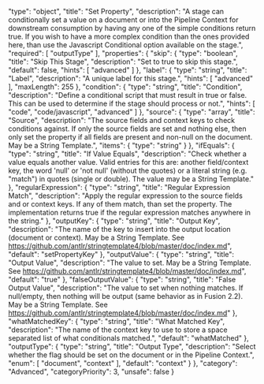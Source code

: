   "type": "object",
  "title": "Set Property",
  "description": "A stage can conditionally set a value on a document or into the Pipeline Context for downstream consumption by having any one of the simple conditions return true. If you wish to have a more complex condition than the ones provided here, than use the Javascript Conditional option available on the stage.",
  "required": [
    "outputType"
  ],
  "properties": {
    "skip": {
      "type": "boolean",
      "title": "Skip This Stage",
      "description": "Set to true to skip this stage.",
      "default": false,
      "hints": [
        "advanced"
      ]
    },
    "label": {
      "type": "string",
      "title": "Label",
      "description": "A unique label for this stage.",
      "hints": [
        "advanced"
      ],
      "maxLength": 255
    },
    "condition": {
      "type": "string",
      "title": "Condition",
      "description": "Define a conditional script that must result in true or false. This can be used to determine if the stage should process or not.",
      "hints": [
        "code",
        "code/javascript",
        "advanced"
      ]
    },
    "source": {
      "type": "array",
      "title": "Source",
      "description": "The source fields and context keys to check conditions against.  If only the source fields are set and nothing else, then only set the property if all fields are present and non-null on the document.  May be a String Template.",
      "items": {
        "type": "string"
      }
    },
    "ifEquals": {
      "type": "string",
      "title": "If Value Equals",
      "description": "Check whether a value equals another value.  Valid entries for this are: another field/context key, the word 'null' or 'not null' (without the quotes) or a literal string (e.g. \"match\") in quotes (single or double).  The value may be a String Template."
    },
    "regularExpression": {
      "type": "string",
      "title": "Regular Expression Match",
      "description": "Apply the regular expression to the source fields and or context keys.  If any of them match, than set the property.  The implementation returns true if the regular expression matches anywhere in the string."
    },
    "outputKey": {
      "type": "string",
      "title": "Output Key",
      "description": "The name of the key to insert into the output location (document or context). May be a String Template. See https://github.com/antlr/stringtemplate4/blob/master/doc/index.md",
      "default": "setPropertyKey"
    },
    "outputValue": {
      "type": "string",
      "title": "Output Value",
      "description": "The value to set.  May be a String Template. See https://github.com/antlr/stringtemplate4/blob/master/doc/index.md",
      "default": "true"
    },
    "falseOutputValue": {
      "type": "string",
      "title": "False Output Value",
      "description": "The value to set when nothing matches.  If null/empty, then nothing will be output (same behavior as in Fusion 2.2).  May be a String Template. See https://github.com/antlr/stringtemplate4/blob/master/doc/index.md"
    },
    "whatMatchedKey": {
      "type": "string",
      "title": "What Matched Key",
      "description": "The name of the context key to use to store a space separated list of what conditionals matched.",
      "default": "whatMatched"
    },
    "outputType": {
      "type": "string",
      "title": "Output Type",
      "description": "Select whether the flag should be set on the document or in the Pipeline Context.",
      "enum": [
        "document",
        "context"
      ],
      "default": "context"
    }
  },
  "category": "Advanced",
  "categoryPriority": 3,
  "unsafe": false
}
